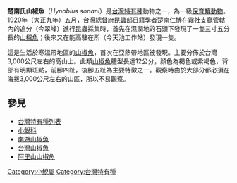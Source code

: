 {{Speciesbox
| name = 楚南氏山椒魚
| status = EN
| status_system = iucn3.1
| status_ref = <ref name=IUCN>{{IUCN|version=2004|assessors= Lue Kuangyang, Chou Wenhao|year= 2004|id=59102|title= Hynobius sonani |downloaded=2018.7.27}}</ref>
| image = Hynobius sonani.jpg
| image_width = 250px
| image_caption = 
| genus = Hynobius
| species = sonani
| authority = (Maki, 1922)
}}

'''楚南氏山椒魚'''（''Hynobius sonani''）是[[台灣特有種|台灣特有種]]動物之一，為一級[[臺灣保育物種列表|保育類動物]]。1920年（大正九年）五月，台灣總督府昆蟲部日籍學者[[楚南仁博|楚南仁博]]在霧社支廳管轄內的追分（今翠峰）進行昆蟲採集時，首先在濕潤地的石頭下發現了一隻三寸五分長的[[山椒魚|山椒魚]]；後來又在能高駐在所（今天池工作站）發現一隻。

這是生活於寒溫帶地區的[[山椒魚|山椒魚]]，首次在亞熱帶地區被發現。主要分佈於台灣3,000公尺左右的高山上。此類[[山椒魚|山椒魚]]體型長達12公分，顏色為褐色或紫褐色，背部有明顯斑點，前腳四趾，後腳五趾為主要特徵之一。觀察時由於大部分都必須在海拔3,000公尺左右的山區，所以不易觀察。

==參見==
*[[台灣特有種列表|台灣特有種列表]]
*[[小鯢科|小鯢科]]
*[[南湖山椒魚|南湖山椒魚]]
*[[台灣山椒魚|台灣山椒魚]]
*[[阿里山山椒魚|阿里山山椒魚]]
{{Taxonbar|from=Q2703492}}

[[Category:小鯢屬|Category:小鯢屬]]
[[Category:台灣特有種|Category:台灣特有種]]


{{amphibian-stub}}